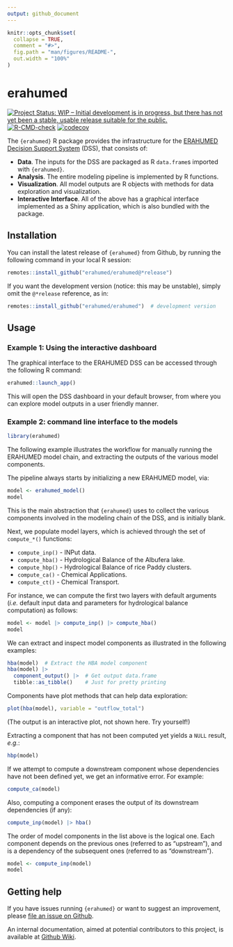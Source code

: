 ```yaml
---
output: github_document
---
```


<!-- README.md is generated from README.Rmd. Please edit that file -->

```r
knitr::opts_chunk$set(
  collapse = TRUE,
  comment = "#>",
  fig.path = "man/figures/README-",
  out.width = "100%"
)
```

# erahumed

<!-- badges: start -->
[![Project Status: WIP – Initial development is in progress, but there has not yet been a stable, usable release suitable for the public.](https://www.repostatus.org/badges/latest/wip.svg)](https://www.repostatus.org/#wip)
[![R-CMD-check](https://github.com/erahumed/erahumed/actions/workflows/R-CMD-check.yaml/badge.svg)](https://github.com/erahumed/erahumed/actions/workflows/R-CMD-check.yaml)
[![codecov](https://codecov.io/gh/erahumed/erahumed/graph/badge.svg?token=72POLBUEUR)](https://codecov.io/gh/erahumed/erahumed)
<!-- badges: end -->

The `{erahumed}` R package provides the infrastructure for the 
[ERAHUMED Decision Support System](https://www.erahumed.com/decision-support-system/)
 (DSS), that consists of:

* **Data**. The inputs for the DSS are packaged as R `data.frame`s imported 
with `{erahumed}`.
* **Analysis**. The entire modeling pipeline is implemented by R functions.
* **Visualization**. All model outputs are R objects with methods for data 
exploration and visualization.
* **Interactive Interface**. All of the above has a graphical interface 
implemented as a Shiny application, which is also bundled with the package.

## Installation

You can install the latest release of `{erahumed}` from Github, by running the following command in your local R session:

```r
remotes::install_github("erahumed/erahumed@*release")
```

If you want the development version (notice: this may be unstable), simply omit the `@*release` reference, as in: 

```r
remotes::install_github("erahumed/erahumed")  # development version
```

## Usage

### Example 1: Using the interactive dashboard

The graphical interface to the ERAHUMED DSS can be accessed through the 
following R command:

```r
erahumed::launch_app()
```

This will open the DSS dashboard in your default browser, from where you can 
explore model outputs in a user friendly manner.

### Example 2: command line interface to the models

```r
library(erahumed)
```


The following example illustrates the workflow for manually running the ERAHUMED
model chain, and extracting the outputs of the various model components.

The pipeline always starts by initializing a new ERAHUMED model, via:

```r
model <- erahumed_model()
model
```

This is the main abstraction that `{erahumed}` uses to collect the various 
components involved in the modeling chain of the DSS, and is initially blank.

Next, we populate model layers, which is achieved through the set of
`compute_*()` functions:

* `compute_inp()` - INPut data.
* `compute_hba()` - Hydrological Balance of the Albufera lake.
* `compute_hbp()` - Hydrological Balance of rice Paddy clusters.
* `compute_ca()` - Chemical Applications. 
* `compute_ct()` - Chemical Transport.

For instance, we can compute the first two layers with default arguments (*i.e.* 
default input data and parameters for hydrological balance computation) as 
follows:

```r
model <- model |> compute_inp() |> compute_hba()
model
```

We can extract and inspect model components as illustrated in the following 
examples:

```r
hba(model)  # Extract the HBA model component
hba(model) |> 
  component_output() |>  # Get output data.frame
  tibble::as_tibble()    # Just for pretty printing
```

Components have plot methods that can help data exploration:

```r
plot(hba(model), variable = "outflow_total")
```

(The output is an interactive plot, not shown here. Try yourself!)

Extracting a component that has not been computed yet yields a `NULL` result, 
*e.g.*:

```r
hbp(model)
```

If we attempt to compute a downstream component whose dependencies have not been
defined yet, we get an informative error. For example:

```r
compute_ca(model)
```

Also, computing a component erases the output of its downstream dependencies (if
any):

```r
compute_inp(model) |> hba()
```

The order of model components in the list above is the logical one. Each component depends on the previous ones (referred to as "upstream"), and is a dependency of the subsequent ones (referred to as "downstream").

```r
model <- compute_inp(model)
model
```


## Getting help

If you have issues running `{erahumed}` or want to suggest an improvement, 
please [file an issue on Github](https://github.com/erahumed/erahumed/issues).

An internal documentation, aimed at potential contributors to this project, is available at [Github Wiki](https://github.com/erahumed/erahumed/wiki).
